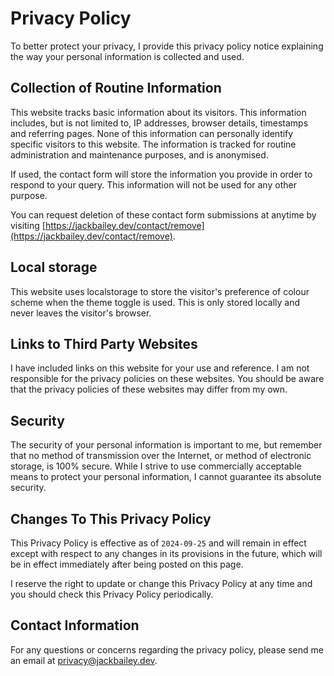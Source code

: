 
<MarkdownLayout title="Privacy Policy">
<div class="markdown-body">

# Privacy Policy

To better protect your privacy, I provide this privacy policy notice explaining the way your personal information is collected and used.


## Collection of Routine Information

This website tracks basic information about its visitors. This information includes, but is not limited to, IP addresses, browser details, timestamps and referring pages. None of this information can personally identify specific visitors to this website. The information is tracked for routine administration and maintenance purposes, and is anonymised.

If used, the contact form will store the information you provide in order to respond to your query. This information will not be used for any other purpose.

You can request deletion of these contact form submissions at anytime by visiting [https://jackbailey.dev/contact/remove](https://jackbailey.dev/contact/remove).


## Local storage

This website uses localstorage to store the visitor's preference of colour scheme when the theme toggle is used. This is only stored locally and never leaves the visitor's browser.


## Links to Third Party Websites

I have included links on this website for your use and reference. I am not responsible for the privacy policies on these websites. You should be aware that the privacy policies of these websites may differ from my own.


## Security

The security of your personal information is important to me, but remember that no method of transmission over the Internet, or method of electronic storage, is 100% secure. While I strive to use commercially acceptable means to protect your personal information, I cannot guarantee its absolute security.


## Changes To This Privacy Policy

This Privacy Policy is effective as of `2024-09-25` and will remain in effect except with respect to any changes in its provisions in the future, which will be in effect immediately after being posted on this page.

I reserve the right to update or change this Privacy Policy at any time and you should check this Privacy Policy periodically.


## Contact Information

For any questions or concerns regarding the privacy policy, please send me an email at privacy@jackbailey.dev.
</div>
</MarkdownLayout>
